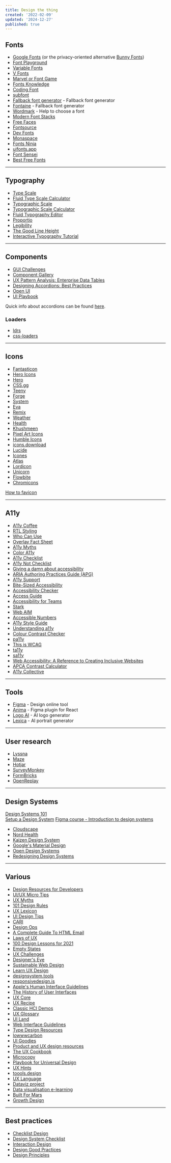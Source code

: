 ```yaml
---
title: Design the thing
created: '2022-02-09'
updated: '2024-12-27'
published: true
---
```


## Fonts

- [Google Fonts](https://fonts.google.com) (or the privacy-oriented alternative [Bunny Fonts](https://fonts.bunny.net))
- [Font Playground](https://play.typedetail.com)
- [Variable Fonts](https://variablefonts.io)
- [V Fonts](https://v-fonts.com)
- [Marvel or Font Game](https://marvel-or-font.web.app)
- [Fonts Knowledge](https://fonts.google.com/knowledge)
- [Coding Font](https://www.codingfont.com)
- [subfont](https://github.com/Munter/subfont)
- [Fallback font generator](https://screenspan.net/fallback) - Fallback font generator
- [Fontaine](https://github.com/unjs/fontaine) - Fallback font generator
- [Wordmark](https://wordmark.it) - Help to choose a font
- [Modern Font Stacks](https://modernfontstacks.com)
- [Free Faces](https://www.freefaces.gallery)
- [Fontsource](https://fontsource.org)
- [Dev Fonts](https://devfonts.gafi.dev)
- [Monaspace](https://monaspace.githubnext.com)
- [Fonts Ninja](https://fonts.ninja)
- [uifonts.app](https://www.uifonts.app)
- [Font Sensei](https://fontsensei.com)
- [Best Free Fonts](https://bestfreefonts.com)

---

## Typography

- [Type Scale](https://typescale.com)
- [Fluid Type Scale Calculator](https://www.fluid-type-scale.com)
- [Typographic Scale](https://spencermortensen.com/articles/typographic-scale)
- [Typographic Scale Calculator](https://www.layoutgridcalculator.com/type-scale)
- [Fluid Typography Editor](https://modern-fluid-typography.vercel.app)
- [Proportio](https://proportio.app)
- [Legibility](https://legible-typography.com/en)
- [The Good Line Height](https://www.thegoodlineheight.com)
- [Interactive Typography Tutorial](https://learnui.design/tools/typography-tutorial.html)

---

## Components

- [GUI Challenges](https://web.dev/shows/gui-challenges)
- [Component Gallery](https://component.gallery)
- [UX Pattern Analysis: Enterprise Data Tables](https://www.pencilandpaper.io/articles/ux-pattern-analysis-enterprise-data-tables)
- [Designing Accordions: Best Practices](https://blog.prototypr.io/designing-the-accordion-best-practices-3c1bd54bf26e)
- [Open UI](https://open-ui.org)
- [UI Playbook](https://uiplaybook.dev)

Quick info about accordions can be found [here](https://uxdesign.cc/ui-cheat-sheet-accordions-3e88f0d4dfee).

### Loaders

- [ldrs](https://uiball.com/ldrs)
- [css-loaders](https://css-loaders.com)

---

## Icons

- [Fantasticon](https://github.com/tancredi/fantasticon)
- [Hero Icons](https://heroicons.dev)
- [Hero](https://heroicons.com)
- [CSS.gg](https://github.com/astrit/css.gg)
- [Teeny](https://teenyicons.com)
- [Forge](https://icons.theforgesmith.com)
- [System](https://systemuicons.com)
- [Eva](https://akveo.github.io/eva-icons)
- [Remix](https://remixicon.com)
- [Weather](https://erikflowers.github.io/weather-icons)
- [Health](https://healthicons.org)
- [Khushmeen](https://khushmeen.com/icons.html)
- [Pixel Art Icons](https://pixelarticons.com)
- [Humble Icons](https://humbleicons.com)
- [icons.download](https://icons.download)
- [Lucide](https://lucide.dev)
- [Icones](https://icones.js.org)
- [Atlas](https://github.com/Vectopus/Atlas-icons-font)
- [Lordicon](https://lordicon.com)
- [Unicorn](https://unicornicons.com)
- [Flowbite](https://flowbite.com/icons)
- [Chromicons](https://lifeomic.github.io/chromicons.com)

[How to favicon](https://evilmartians.com/chronicles/how-to-favicon-in-2021-six-files-that-fit-most-needs)

---

## A11y

- [A11y Coffee](https://a11y.coffee)
- [RTL Styling](https://rtlstyling.com)
- [Who Can Use](https://whocanuse.com)
- [Overlay Fact Sheet](https://overlayfactsheet.com)
- [A11y Myths](https://a11ymyths.com)
- [Color A11y](https://stephaniewalter.design/blog/color-accessibility-tools-resources-to-design-inclusive-products)
- [A11y Checklist](https://www.a11yproject.com/checklist)
- [A11y Not Checklist](https://not-checklist.intopia.digital)
- [Giving a damn about accessibility](https://www.accessibility.uxdesign.cc)
- [ARIA Authoring Practices Guide (APG)](https://www.w3.org/WAI/ARIA/apg/patterns)
- [A11y Support](https://a11ysupport.io)
- [Bite-Sized Accessibility](https://bite-sized-a11y.com)
- [Accessibility Checker](https://www.accessibilitychecker.org)
- [Access Guide](https://www.accessguide.io)
- [Accessibility for Teams](https://digital.gov/guides/accessibility-for-teams)
- [Stark](https://www.getstark.co)
- [Web AIM](https://webaim.org)
- [Accessible Numbers](https://accessiblenumbers.com)
- [A11y Style Guide](https://a11y-style-guide.com/style-guide)
- [Understanding a11y](https://www.understandingaccessibility.com)
- [Colour Contrast Checker](https://colourcontrast.cc)
- [pa11y](https://github.com/pa11y/pa11y)
- [This is WCAG](https://thisiswcag.com)
- [ta11y](https://www.ta11y.org)
- [sa11y](https://github.com/ryersondmp/sa11y)
- [Web Accessibility: A Reference to Creating Inclusive Websites](https://stackdiary.com/web-accessibility)
- [APCA Contrast Calculator](https://www.myndex.com/APCA)
- [A11y Collective](https://www.a11y-collective.com)

---

## Tools

- [Figma](https://www.figma.com) - Design online tool
- [Anima](https://www.animaapp.com/figma) - Figma plugin for React
- [Logo AI](https://www.logoai.com) - AI logo generator
- [Lexica](https://lexica.art) - AI portrait generator

---

## User research

- [Lyssna](https://www.lyssna.com/)
- [Maze](https://maze.co)
- [Hotjar](https://www.hotjar.com)
- [SurveyMonkey](https://www.surveymonkey.com)
- [FormBricks](https://formbricks.com)
- [OpenReplay](https://openreplay.com)

---

## Design Systems

[Design Systems 101](https://www.nngroup.com/articles/design-systems-101)  
[Setup a Design System](https://thedesignsystem.guide)
[Figma course - Introduction to design systems](https://help.figma.com/hc/en-us/articles/14552901442839-Overview-Introduction-to-design-systems)

- [Cloudscape](https://cloudscape.design)
- [Nord Health](https://nordhealth.design)
- [Kaizen Design System](https://cultureamp.design)
- [Google's Material Design](https://m3.material.io)
- [Open Design Systems](https://www.designsystems.com/open-design-systems)
- [Redesigning Design Systems](https://redesigningdesign.systems/component-process/getting-started.html)

---

## Various

- [Design Resources for Developers](https://github.com/bradtraversy/design-resources-for-developers)
- [UI/UX Micro Tips](https://uxdesign.cc/ui-ux-micro-tips-the-ultimate-collection-a07d56c9e98)
- [UX Myths](https://uxmyths.com)
- [101 Design Rules](https://www.wearecollins.com/ideas/101-design-rules)
- [UX Lexicon](https://www.curiositytank.com/ux-lexicon)
- [UI Design Tips](https://www.uidesign.tips/ui-tips)
- [CARI](https://cari.institute)
- [Design Ops](https://www.nngroup.com/articles/design-ops-study-guide)
- [A Complete Guide To HTML Email](https://www.smashingmagazine.com/2021/04/complete-guide-html-email-templates-tools)
- [Laws of UX](https://lawsofux.com)
- [100 Design Lessons for 2021](https://trends.uxdesign.cc)
- [Empty States](https://emptystat.es)
- [UX Challenges](https://uxtools.co/challenges)
- [Designer's Eye](https://avark.agency/designers-eye)
- [Sustainable Web Design](https://sustainablewebdesign.org)
- [Learn UX Design](https://start.uxdesign.cc)
- [designsystem.tools](https://www.designsystem.tools)
- [responsivedesign.is](https://responsivedesign.is)
- [Apple's Human Interface Guidelines](https://developer.apple.com/design/human-interface-guidelines/guidelines/overview)
- [The History of User Interfaces](https://history.user-interface.io)
- [UX Core](https://keepsimple.io/uxcore)
- [UX Recipe](https://uxrecipe.github.io)
- [Classic HCI Demos](https://jackrusher.com/classic-ux)
- [UX Glossary](https://builtformars.com/ux-glossary)
- [UI Land](https://ui.land)
- [Web Interface Guidelines](https://rauno.me/interfaces)
- [Type Design Resources](https://typedesignresources.com)
- [lowwwcarbon](https://lowwwcarbon.com)
- [UI Goodies](https://uigoodies.com)
- [Product and UX design resources](https://www.degreeless.design)
- [The UX Cookbook](https://theuxcookbook.com)
- [Microcopy](https://www.microcopy.me)
- [Playbook for Universal Design](https://universaldesignguide.com)
- [UX Hints](https://uxhints.com)
- [toools.design](https://www.toools.design)
- [UX Language](https://www.uxlanguage.com)
- [Dataviz project](https://datavizproject.com)
- [Data visualisation e-learning](https://analysisfunction.civilservice.gov.uk/support/communicating-analysis/introduction-to-data-visualisation-e-learning/)
- [Built For Mars](https://builtformars.com/)
- [Growth Design](https://growth.design/)

---

## Best practices

- [Checklist Design](https://www.checklist.design)
- [Design System Checklist](https://www.designsystemchecklist.com)
- [Interaction Design](https://ixdchecklist.com)
- [Design Good Practices](https://goodpractices.design)
- [Design Principles](https://principles.design)
